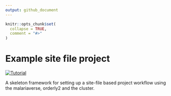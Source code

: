 ```yaml
---
output: github_document
---
```


<!-- README.md is generated from README.Rmd. Please edit that file -->

```r
knitr::opts_chunk$set(
  collapse = TRUE,
  comment = "#>"
)
```

# Example site file project

<!-- badges: start -->
[![Tutorial](https://img.shields.io/badge/Tutorial-EA3788)](https://img.shields.io/badge/Tutorial-EA3788)
<!-- badges: end -->

A skeleton framework for setting up a site-file based project workflow using
the malariaverse, orderly2 and the cluster.